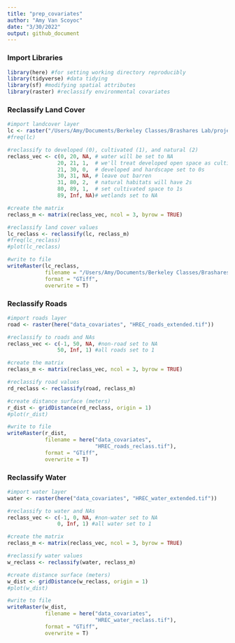 ```yaml
---
title: "prep_covariates"
author: "Amy Van Scoyoc"
date: "3/30/2022"
output: github_document
---
```


### Import Libraries
```r
library(here) #for setting working directory reproducibly
library(tidyverse) #data tidying
library(sf) #modifying spatial attributes 
library(raster) #reclassify environmental covariates
```

### Reclassify Land Cover

```r
#import landcover layer
lc <- raster("/Users/Amy/Documents/Berkeley Classes/Brashares Lab/projects/coyote-movement/data_covariates/HREC_landcover_extended.tif")
#freq(lc)

#reclassify to developed (0), cultivated (1), and natural (2)
reclass_vec <- c(0, 20, NA, # water will be set to NA 
                20, 21, 1,  # we'll treat developed open space as cultivated (1s)
                21, 30, 0,  # developed and hardscape set to 0s
                30, 31, NA, # leave out barren
                31, 80, 2,  # natural habitats will have 2s 
                80, 89, 1,  # set cultivated space to 1s
                89, Inf, NA)# wetlands set to NA 

#create the matrix
reclass_m <- matrix(reclass_vec, ncol = 3, byrow = TRUE)

#reclassify land cover values 
lc_reclass <- reclassify(lc, reclass_m)
#freq(lc_reclass)
#plot(lc_reclass)

#write to file
writeRaster(lc_reclass, 
            filename = "/Users/Amy/Documents/Berkeley Classes/Brashares Lab/projects/coyote-movement/data_covariates/HREC_landcover_reclass.tif", 
            format = "GTiff",
            overwrite = T)
```


### Reclassify Roads

```r
#import roads layer
road <- raster(here("data_covariates", "HREC_roads_extended.tif"))

#reclassify to roads and NAs
reclass_vec <- c(-1, 50, NA, #non-road set to NA 
                50, Inf, 1) #all roads set to 1 

#create the matrix
reclass_m <- matrix(reclass_vec, ncol = 3, byrow = TRUE)

#reclassify road values 
rd_reclass <- reclassify(road, reclass_m)

#create distance surface (meters)
r_dist <- gridDistance(rd_reclass, origin = 1)
#plot(r_dist)

#write to file
writeRaster(r_dist, 
            filename = here("data_covariates",
                            "HREC_roads_reclass.tif"), 
            format = "GTiff",
            overwrite = T)
```

### Reclassify Water

```r
#import water layer
water <- raster(here("data_covariates", "HREC_water_extended.tif"))

#reclassify to water and NAs
reclass_vec <- c(-1, 0, NA, #non-water set to NA 
                0, Inf, 1) #all water set to 1 

#create the matrix
reclass_m <- matrix(reclass_vec, ncol = 3, byrow = TRUE)

#reclassify water values 
w_reclass <- reclassify(water, reclass_m)

#create distance surface (meters)
w_dist <- gridDistance(w_reclass, origin = 1)
#plot(w_dist)

#write to file
writeRaster(w_dist, 
            filename = here("data_covariates",
                            "HREC_water_reclass.tif"), 
            format = "GTiff",
            overwrite = T)
```



